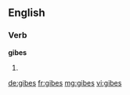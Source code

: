 ==English==

===Verb===
'''gibes'''

# {{third-person singular of|[[gibe]]}}

[[de:gibes]]
[[fr:gibes]]
[[mg:gibes]]
[[vi:gibes]]